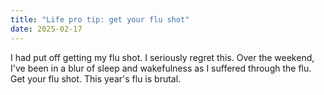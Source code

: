```yaml
---
title: "Life pro tip: get your flu shot"
date: 2025-02-17
---
```


I had put off getting my flu shot. I seriously regret this. Over the weekend, I've been in a blur of sleep and wakefulness as I suffered through the flu. Get your flu shot. This year's flu is brutal.

